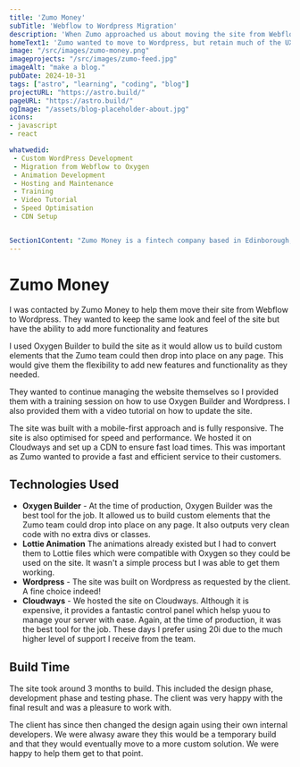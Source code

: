 ```yaml
---
title: 'Zumo Money'
subTitle: 'Webflow to Wordpress Migration'
description: 'When Zumo approached us about moving the site from Webflow to Wordpress we were happy to take on the challenge.'
homeText1: 'Zumo wanted to move to Wordpress, but retain much of the UX they were already used to. For this reason we decided to build in with Oxygen as it allowed us to build our specific elements that the Zumo team could drop into place on any page.'
image: "/src/images/zumo-money.png"
imageprojects: "/src/images/zumo-feed.jpg"
imageAlt: "make a blog."
pubDate: 2024-10-31
tags: ["astro", "learning", "coding", "blog"]
projectURL: "https://astro.build/"
pageURL: "https://astro.build/"
ogImage: "/assets/blog-placeholder-about.jpg"
icons:
- javascript
- react

whatwedid:
 - Custom WordPress Development
 - Migration from Webflow to Oxygen
 - Animation Development 
 - Hosting and Maintenance
 - Training
 - Video Tutorial
 - Speed Optimisation
 - CDN Setup


Section1Content: "Zumo Money is a fintech company based in Edinborough, Scotland. The requirement was to migrate teh existing website, content and design from Webflow to Wordpress. The site was built with a mobile-first approach and is fully responsive. The site is also optimised for speed and performance. We hosted it on Cloudways and set up a CDN to ensure fast load times. This was important as Zumo wanted to provide a fast and efficient service to their customers."
---
```



# Zumo Money

I was contacted by Zumo Money to help them move their site from Webflow to Wordpress. They wanted to keep the same look and feel of the site but have the ability to add more functionality and features

I used Oxygen Builder to build the site as it would allow us to build custom elements that the Zumo team could then drop into place on any page. This would give them the flexibility to add new features and functionality as they needed.

They wanted to continue managing the website themselves so I provided them with a training session on how to use Oxygen Builder and Wordpress. I also provided them with a video tutorial on how to update the site.

The site was built with a mobile-first approach and is fully responsive. The site is also optimised for speed and performance. We hosted it on Cloudways and set up a CDN to ensure fast load times. This was important as Zumo wanted to provide a fast and efficient service to their customers.

## Technologies Used

- **Oxygen Builder** - At the time of production, Oxygen Builder was the best tool for the job. It allowed us to build custom elements that the Zumo team could drop into place on any page. It also outputs very clean code with no extra divs or classes. 
- **Lottie Animation** The animations already existed but I had to convert them to Lottie files which were compatible with Oxygen so they could be used on the site. It wasn't a simple process but I was able to get them working.
- **Wordpress** - The site was built on Wordpress as requested by the client. A fine choice indeed!
- **Cloudways** - We hosted the site on Cloudways. Although it is expensive, it provides a fantastic control panel which helsp yuou to manage your server with ease. Again, at the time of production, it was the best tool for the job. These days I prefer using 20i due to the much higher level of support I receive from the team.

## Build Time

The site took around 3 months to build. This included the design phase, development phase and testing phase. The client was very happy with the final result and was a pleasure to work with.

The client has since then changed the design again using their own internal developers. We were alwasy aware they this would be a temporary build and that they would eventually move to a more custom solution. We were happy to help them get to that point.

